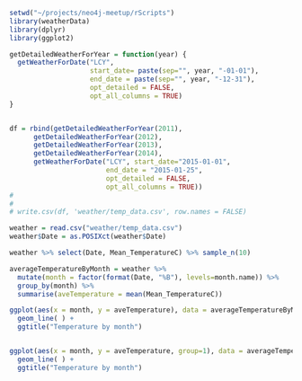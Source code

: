 
```r
setwd("~/projects/neo4j-meetup/rScripts")
library(weatherData)
library(dplyr)
library(ggplot2)
```


```r
getDetailedWeatherForYear = function(year) {
  getWeatherForDate("LCY", 
                    start_date= paste(sep="", year, "-01-01"),
                    end_date = paste(sep="", year, "-12-31"),
                    opt_detailed = FALSE,
                    opt_all_columns = TRUE)
}


df = rbind(getDetailedWeatherForYear(2011), 
      getDetailedWeatherForYear(2012),
      getDetailedWeatherForYear(2013),
      getDetailedWeatherForYear(2014),
      getWeatherForDate("LCY", start_date="2015-01-01",
                        end_date = "2015-01-25",
                        opt_detailed = FALSE,
                        opt_all_columns = TRUE))
# 
# 
# write.csv(df, 'weather/temp_data.csv', row.names = FALSE)

weather = read.csv("weather/temp_data.csv")
weather$Date = as.POSIXct(weather$Date)

weather %>% select(Date, Mean_TemperatureC) %>% sample_n(10)

averageTemperatureByMonth = weather %>% 
  mutate(month = factor(format(Date, "%B"), levels=month.name)) %>%
  group_by(month) %>% 
  summarise(aveTemperature = mean(Mean_TemperatureC))
```

```r
ggplot(aes(x = month, y = aveTemperature), data = averageTemperatureByMonth) + 
  geom_line( ) + 
  ggtitle("Temperature by month")


ggplot(aes(x = month, y = aveTemperature, group=1), data = averageTemperatureByMonth) + 
  geom_line( ) + 
  ggtitle("Temperature by month")
```